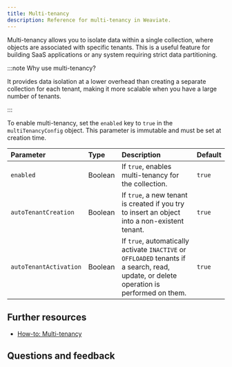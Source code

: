 ```yaml
---
title: Multi-tenancy
description: Reference for multi-tenancy in Weaviate.
---
```


Multi-tenancy allows you to isolate data within a single collection, where objects are associated with specific tenants. This is a useful feature for building SaaS applications or any system requiring strict data partitioning.

:::note Why use multi-tenancy?

It provides data isolation at a lower overhead than creating a separate collection for each tenant, making it more scalable when you have a large number of tenants.

:::

To enable multi-tenancy, set the `enabled` key to `true` in the `multiTenancyConfig` object. This parameter is immutable and must be set at creation time.

| Parameter              | Type    | Description                                                                                                                              | Default |
| :--------------------- | :------ | :--------------------------------------------------------------------------------------------------------------------------------------- | :------ |
| `enabled`              | Boolean | If `true`, enables multi-tenancy for the collection.                                                                                     | `true`  |
| `autoTenantCreation`   | Boolean | If `true`, a new tenant is created if you try to insert an object into a non-existent tenant.                                            | `true`  |
| `autoTenantActivation` | Boolean | If `true`, automatically activate `INACTIVE` or `OFFLOADED` tenants if a search, read, update, or delete operation is performed on them. | `true`  |

## Further resources

- [How-to: Multi-tenancy](../../manage-collections/multi-tenancy.mdx)

## Questions and feedback


<DocsFeedback />
